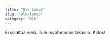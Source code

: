 ---
title: "8lk Luku3"
slug: "8lk/luku3"
category: "8lk"
---

Ei sisältöä vielä. Tule myöhemmin takaisin. Kiitos!
